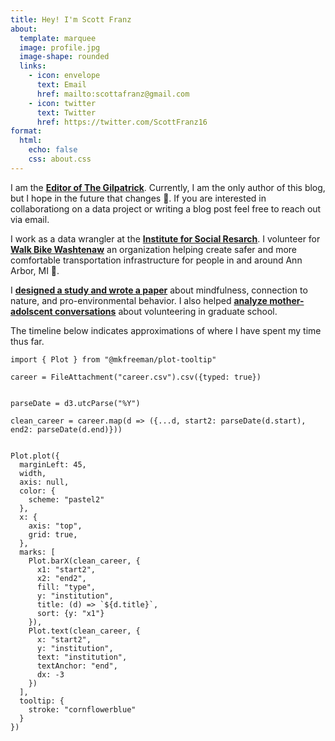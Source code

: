 ```yaml
---
title: Hey! I'm Scott Franz
about: 
  template: marquee
  image: profile.jpg
  image-shape: rounded
  links:
    - icon: envelope
      text: Email
      href: mailto:scottafranz@gmail.com
    - icon: twitter
      text: Twitter
      href: https://twitter.com/ScottFranz16
format:
  html:
    echo: false
    css: about.css
---
```


I am the <a href="https://thegilpatrick.com" class="highlight orange"><b>Editor of The Gilpatrick</b></a>. Currently, I am the only author of this blog, but I hope in the future that changes 🤞. If you are interested in collaborationg on a data project or writing a blog post feel free to reach out via email.

I work as a data wrangler at the <a href="https://isr.umich.edu/" class="highlight blue"><b>Institute for Social Resarch</b></a>. I volunteer for <a href="https://www.wbwc.org/" class="highlight orange"><b>Walk Bike Washtenaw</b></a> an organization helping create safer and more comfortable transportation infrastructure for people in and around Ann Arbor, MI 🌳. 

I <a href="https://journals.sagepub.com/doi/abs/10.1177/0013916520952452?journalCode=eaba" class="highlight green"><b>designed a study and wrote a paper</b></a> about mindfulness, connection to nature, and pro-environmental behavior. I also helped <a href="https://academic.oup.com/edited-volume/28216/chapter-abstract/213234231?redirectedFrom=fulltext" class="highlight green"><b>analyze mother-adolscent conversations</b></a> about volunteering in graduate school.

The timeline below indicates approximations of where I have spent my time thus far.
```ojs

import { Plot } from "@mkfreeman/plot-tooltip"

career = FileAttachment("career.csv").csv({typed: true})


parseDate = d3.utcParse("%Y")

clean_career = career.map(d => ({...d, start2: parseDate(d.start), end2: parseDate(d.end)}))


Plot.plot({
  marginLeft: 45,
  width,
  axis: null,
  color: {
    scheme: "pastel2"
  },
  x: {
    axis: "top",
    grid: true,
  },
  marks: [
    Plot.barX(clean_career, {
      x1: "start2",
      x2: "end2",
      fill: "type",
      y: "institution",
      title: (d) => `${d.title}`,
      sort: {y: "x1"}
    }),
    Plot.text(clean_career, {
      x: "start2",
      y: "institution",
      text: "institution",
      textAnchor: "end",
      dx: -3
    })
  ],
  tooltip: {
    stroke: "cornflowerblue"
  }
})
```
